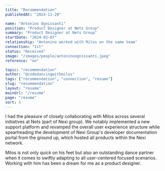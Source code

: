 ```yaml
---
title: "Recommendation"
publishedAt: "2024-11-20"

name: "Antonino Ognissanti"
position: "Product Designer at Nets Group"
summary: "Product Designer at Nets Group"
startDate: "2024-02-07"
relationship: "Antonino worked with Milos on the same team"
connection: "1st"
status: "Received"
image: "/images/people/antoninoognissanti.jpeg"
reference: "no"

topic: "recommendation"
author: "@codedancingwithmilos"
tags: ["recommendation", "connection", "resume"]
slug: "recommendation"
layout: "resume"
mainUrl: "/resume"
page: "resume"
sort: 5
---
```


I had the pleasure of closely collaborating with Milos across several initiatives at Nets (part of Nexi group). We notably implemented a new support platform and revamped the overall user experience structure while spearheading the development of Nexi Group's developer documentation portal from the ground up, which hosted all products within the Nexi network.

Milos is not only quick on his feet but also an outstanding dance partner when it comes to swiftly adapting to all user-centered focused scenarios. Working with him has been a dream for me as a product designer.